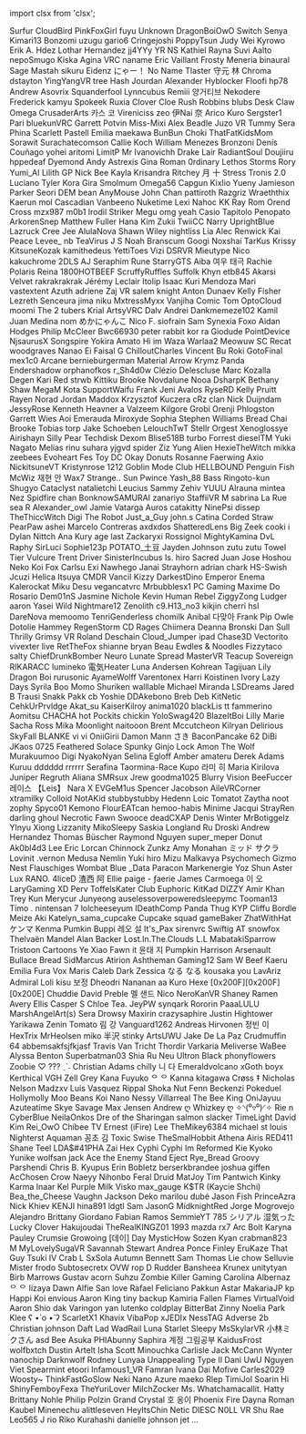 ﻿import clsx from 'clsx';


<!-- Reminder that not only HTML chars have to be escaped, MDX chars also need to be (such as a space followed by an underscore). -->
<Patronelt k="0" ias="1" sp="0" >Surfur</Patronelt> <Patronelt k="0" ias="1" sp="0" >CloudBird</Patronelt> <Patronelt k="0" ias="1" sp="0" >PinkFoxGirl</Patronelt> <Patronelt k="0" ias="1" sp="0" >fuyu</Patronelt> <Patronelt k="0" ias="1" sp="0" >Unknown</Patronelt> 
<Patronelt k="0" ias="1" sp="0" >DragonBoiOwO</Patronelt> <Patronelt k="0" ias="1" sp="0" >Switch</Patronelt> <Patronelt k="0" ias="1" sp="0" >Senya</Patronelt> <Patronelt k="0" ias="1" sp="0" >Kimari13</Patronelt> <Patronelt k="0" ias="1" sp="0" >Bonzomi</Patronelt> 
<Patronelt k="0" ias="1" sp="0" >uzugu</Patronelt> <Patronelt k="0" ias="0" sp="0" >gario6</Patronelt> <Patronelt k="0" ias="1" sp="0" >Cringejoshi</Patronelt> <Patronelt k="0" ias="1" sp="0" >PoppyTsun</Patronelt> <Patronelt k="0" ias="0" sp="0" >Judy Wei</Patronelt> 
<Patronelt k="0" ias="0" sp="0" >Kyrowo</Patronelt> <Patronelt k="0" ias="1" sp="0" >Erik A&#0046; Hdez</Patronelt> <Patronelt k="0" ias="1" sp="0" >Lothar Hernandez</Patronelt> <Patronelt k="0" ias="1" sp="0" >jj4YYy</Patronelt> <Patronelt k="0" ias="1" sp="0" >YR NS</Patronelt> 
<Patronelt k="0" ias="1" sp="0" >Kathiel Rayna</Patronelt> <Patronelt k="0" ias="1" sp="0" >Suvi Aalto</Patronelt> <Patronelt k="0" ias="1" sp="0" >nepoSmugo</Patronelt> <Patronelt k="0" ias="1" sp="0" >Kiska Agina</Patronelt> <Patronelt k="0" ias="1" sp="0" >VRC naname</Patronelt> 
<Patronelt k="0" ias="1" sp="0" >Eric Vaillant</Patronelt> <Patronelt k="0" ias="1" sp="0" >Frosty</Patronelt> <Patronelt k="0" ias="1" sp="0" >Meneria</Patronelt> <Patronelt k="0" ias="1" sp="0" >binaural</Patronelt> <Patronelt k="0" ias="1" sp="0" >Sage Mastah</Patronelt> 
<Patronelt k="0" ias="1" sp="0" >sikuru</Patronelt> <Patronelt k="0" ias="1" sp="0" >Eidenz</Patronelt> <Patronelt k="0" ias="1" sp="0" >にゃー！</Patronelt> <Patronelt k="0" ias="1" sp="0" >No Name</Patronelt> <Patronelt k="0" ias="1" sp="0" >Tlaster</Patronelt> 
<Patronelt k="0" ias="1" sp="0" >守元 林</Patronelt> <Patronelt k="0" ias="1" sp="0" >Chroma</Patronelt> <Patronelt k="0" ias="1" sp="0" >dstayton</Patronelt> <Patronelt k="0" ias="1" sp="0" >YingYangVR</Patronelt> <Patronelt k="0" ias="1" sp="0" >tree</Patronelt> 
<Patronelt k="0" ias="1" sp="0" >Hash Jourdan</Patronelt> <Patronelt k="0" ias="1" sp="0" >Alexander</Patronelt> <Patronelt k="0" ias="1" sp="0" >Hyblocker</Patronelt> <Patronelt k="0" ias="1" sp="0" >Floofi</Patronelt> <Patronelt k="0" ias="1" sp="0" >hp78</Patronelt> 
<Patronelt k="0" ias="0" sp="0" >Andrew</Patronelt> <Patronelt k="0" ias="1" sp="0" >Asovrix</Patronelt> <Patronelt k="0" ias="1" sp="0" >Squanderfool</Patronelt> <Patronelt k="0" ias="1" sp="0" >Lynncubus</Patronelt> <Patronelt k="0" ias="1" sp="0" >Remiii</Patronelt> 
<Patronelt k="0" ias="1" sp="0" >양거티브</Patronelt> <Patronelt k="0" ias="1" sp="0" >Nekodere</Patronelt> <Patronelt k="0" ias="1" sp="0" >Frederick</Patronelt> <Patronelt k="0" ias="1" sp="0" >kamyu</Patronelt> <Patronelt k="0" ias="1" sp="0" >Spokeek</Patronelt> 
<Patronelt k="0" ias="1" sp="0" >Ruxia</Patronelt> <Patronelt k="0" ias="1" sp="0" >Clover Cloe</Patronelt> <Patronelt k="0" ias="1" sp="0" >Rush Robbins</Patronelt> <Patronelt k="0" ias="1" sp="0" >blubs</Patronelt> <Patronelt k="0" ias="1" sp="0" >Desk Claw</Patronelt> 
<Patronelt k="0" ias="1" sp="0" >Omega</Patronelt> <Patronelt k="0" ias="1" sp="0" >CrusaderArts</Patronelt> <Patronelt k="0" ias="1" sp="0" >카스 코</Patronelt> <Patronelt k="0" ias="1" sp="0" >Vireniciss</Patronelt> <Patronelt k="0" ias="1" sp="0" >zeo</Patronelt> 
<Patronelt k="0" ias="1" sp="0" >伊Nai 奈</Patronelt> <Patronelt k="0" ias="0" sp="0" >Arico</Patronelt> <Patronelt k="0" ias="1" sp="0" >Kuro</Patronelt> <Patronelt k="0" ias="0" sp="0" >Sergster1</Patronelt> <Patronelt k="0" ias="1" sp="0" >Pari</Patronelt> 
<Patronelt k="0" ias="1" sp="0" >bluekunVRC</Patronelt> <Patronelt k="0" ias="1" sp="0" >Garrett Potvin</Patronelt> <Patronelt k="0" ias="1" sp="0" >Miss&#0045;Mixi</Patronelt> <Patronelt k="0" ias="1" sp="0" >Alex Beadle</Patronelt> <Patronelt k="0" ias="1" sp="0" >Juzo VR</Patronelt> 
<Patronelt k="0" ias="1" sp="0" >Tummy</Patronelt> <Patronelt k="0" ias="1" sp="0" >Sera Phina</Patronelt> <Patronelt k="0" ias="1" sp="0" >Scarlett</Patronelt> <Patronelt k="0" ias="1" sp="0" >Pastell Emilia</Patronelt> <Patronelt k="0" ias="1" sp="0" >maekawa</Patronelt> 
<Patronelt k="0" ias="1" sp="0" >BunBun</Patronelt> <Patronelt k="0" ias="1" sp="0" >Choki</Patronelt> <Patronelt k="0" ias="1" sp="0" >ThatFatKidsMom</Patronelt> <Patronelt k="0" ias="1" sp="0" >Sorawit Surachatecomson</Patronelt> <Patronelt k="0" ias="1" sp="0" >Callie Koch</Patronelt> 
<Patronelt k="0" ias="0" sp="0" >William Menezes Bronzoni</Patronelt> <Patronelt k="0" ias="1" sp="0" >Denís Couñago</Patronelt> <Patronelt k="0" ias="1" sp="0" >yohei aritomi</Patronelt> <Patronelt k="0" ias="1" sp="0" >LimitP</Patronelt> <Patronelt k="0" ias="1" sp="0" >Mr Ivanovichh</Patronelt> 
<Patronelt k="0" ias="1" sp="0" >Drake Lair</Patronelt> <Patronelt k="0" ias="1" sp="0" >RadiantSoul</Patronelt> <Patronelt k="0" ias="1" sp="0" >Doujiiru</Patronelt> <Patronelt k="0" ias="1" sp="0" >hppedeaf</Patronelt> <Patronelt k="0" ias="0" sp="0" >Dyemond</Patronelt> 
<Patronelt k="0" ias="1" sp="0" >Andy</Patronelt> <Patronelt k="0" ias="0" sp="0" >Astrexis</Patronelt> <Patronelt k="0" ias="1" sp="0" >Gina Roman</Patronelt> <Patronelt k="0" ias="1" sp="0" >0rdinary</Patronelt> <Patronelt k="0" ias="0" sp="0" >Lethos Storms</Patronelt> 
<Patronelt k="0" ias="1" sp="0" >Rory</Patronelt> <Patronelt k="0" ias="1" sp="0" >Yumi&#0095;AI</Patronelt> <Patronelt k="0" ias="0" sp="0" >Lilith GP</Patronelt> <Patronelt k="0" ias="1" sp="0" >Nick</Patronelt> <Patronelt k="0" ias="1" sp="0" >Bee</Patronelt> 
<Patronelt k="0" ias="1" sp="0" >Kayla</Patronelt> <Patronelt k="0" ias="1" sp="0" >Krisandra Ritchey</Patronelt> <Patronelt k="0" ias="0" sp="0" >月 十</Patronelt> <Patronelt k="0" ias="0" sp="0" >Stress</Patronelt> <Patronelt k="0" ias="0" sp="0" >Tronis 2&#0046;0</Patronelt> 
<Patronelt k="0" ias="1" sp="0" >Luciano Tyler</Patronelt> <Patronelt k="0" ias="1" sp="0" >Kora Gira</Patronelt> <Patronelt k="0" ias="1" sp="0" >Smolmum</Patronelt> <Patronelt k="0" ias="1" sp="0" >Omega56</Patronelt> <Patronelt k="0" ias="1" sp="0" >Capgun</Patronelt> 
<Patronelt k="0" ias="1" sp="0" >Kixlio Yueny</Patronelt> <Patronelt k="0" ias="1" sp="0" >Jamieson Parker</Patronelt> <Patronelt k="0" ias="0" sp="0" >Seori</Patronelt> <Patronelt k="0" ias="1" sp="0" >DEM bean</Patronelt> <Patronelt k="0" ias="1" sp="0" >AnyMouse</Patronelt> 
<Patronelt k="0" ias="1" sp="0" >John Chan</Patronelt> <Patronelt k="0" ias="1" sp="0" >pattiroth</Patronelt> <Patronelt k="0" ias="1" sp="0" >Razgriz</Patronelt> <Patronelt k="0" ias="1" sp="0" >Wraeththix</Patronelt> <Patronelt k="0" ias="1" sp="0" >Kaerun</Patronelt> 
<Patronelt k="0" ias="1" sp="0" >mol</Patronelt> <Patronelt k="0" ias="1" sp="0" >Cascadian</Patronelt> <Patronelt k="0" ias="1" sp="0" >Vanbeeno</Patronelt> <Patronelt k="0" ias="0" sp="0" >Nuketime</Patronelt> <Patronelt k="0" ias="0" sp="0" >Lexi</Patronelt> 
<Patronelt k="0" ias="1" sp="0" >Nahoc</Patronelt> <Patronelt k="0" ias="1" sp="0" >KK</Patronelt> <Patronelt k="0" ias="1" sp="0" >Ray Rom</Patronelt> <Patronelt k="0" ias="1" sp="0" >Orend Cross</Patronelt> <Patronelt k="0" ias="1" sp="0" >mzx987</Patronelt> 
<Patronelt k="0" ias="0" sp="0" >m0b1</Patronelt> <Patronelt k="0" ias="1" sp="0" >Irodil Striker</Patronelt> <Patronelt k="0" ias="1" sp="0" >Megu</Patronelt> <Patronelt k="0" ias="1" sp="0" >omg yeah</Patronelt> <Patronelt k="0" ias="1" sp="0" >Casio</Patronelt> 
<Patronelt k="0" ias="1" sp="0" >Tapitolo Penopato</Patronelt> <Patronelt k="0" ias="1" sp="0" >ArkorenSnep</Patronelt> <Patronelt k="0" ias="1" sp="0" >Matthew Fuller</Patronelt> <Patronelt k="0" ias="1" sp="0" >Hana Kim</Patronelt> <Patronelt k="0" ias="1" sp="0" >Zukii</Patronelt> 
<Patronelt k="0" ias="1" sp="0" >TwiiCC</Patronelt> <Patronelt k="0" ias="1" sp="0" >Narry</Patronelt> <Patronelt k="0" ias="0" sp="0" >UprightBlue</Patronelt> <Patronelt k="0" ias="1" sp="0" >Lazruck</Patronelt> <Patronelt k="0" ias="0" sp="0" >Cree Jee</Patronelt> 
<Patronelt k="0" ias="1" sp="0" >AlulaNova</Patronelt> <Patronelt k="0" ias="1" sp="0" >Shawn Wiley</Patronelt> <Patronelt k="0" ias="1" sp="0" >nightliss</Patronelt> <Patronelt k="0" ias="1" sp="0" >Lia</Patronelt> <Patronelt k="0" ias="1" sp="0" >Alec Renwick</Patronelt> 
<Patronelt k="0" ias="1" sp="0" >Kai Peace</Patronelt> <Patronelt k="0" ias="1" sp="0" >Levee&#0095;</Patronelt> <Patronelt k="0" ias="1" sp="0" >nb</Patronelt> <Patronelt k="0" ias="0" sp="0" >TeaVirus</Patronelt> <Patronelt k="0" ias="1" sp="0" >J S</Patronelt> 
<Patronelt k="0" ias="0" sp="0" >Noah Branscum</Patronelt> <Patronelt k="0" ias="1" sp="0" >Googi</Patronelt> <Patronelt k="0" ias="1" sp="0" >Noxshai</Patronelt> <Patronelt k="0" ias="1" sp="0" >TarKus</Patronelt> <Patronelt k="0" ias="1" sp="0" >Krissy</Patronelt> 
<Patronelt k="0" ias="1" sp="0" >KitsuneKozak</Patronelt> <Patronelt k="0" ias="1" sp="0" >kamithedeus</Patronelt> <Patronelt k="0" ias="1" sp="0" >YettiToes</Patronelt> <Patronelt k="0" ias="1" sp="0" >Vizi</Patronelt> <Patronelt k="0" ias="1" sp="0" >DSRVR</Patronelt> 
<Patronelt k="0" ias="0" sp="0" >Mieutype Nico</Patronelt> <Patronelt k="0" ias="1" sp="0" >kakuchrome</Patronelt> <Patronelt k="0" ias="1" sp="0" >2DLS</Patronelt> <Patronelt k="0" ias="1" sp="0" >AJ</Patronelt> <Patronelt k="0" ias="1" sp="0" >Seraphim Rune</Patronelt> 
<Patronelt k="0" ias="1" sp="0" >StarryGTS</Patronelt> <Patronelt k="0" ias="1" sp="0" >Aiba</Patronelt> <Patronelt k="0" ias="1" sp="0" >여우 태극</Patronelt> <Patronelt k="0" ias="1" sp="0" >Rachie</Patronelt> <Patronelt k="0" ias="1" sp="0" >Polaris</Patronelt> 
<Patronelt k="0" ias="0" sp="0" >Reina</Patronelt> <Patronelt k="0" ias="0" sp="0" >1800HOTBEEF</Patronelt> <Patronelt k="0" ias="1" sp="0" >ScruffyRuffles</Patronelt> <Patronelt k="0" ias="1" sp="0" >Suffolk</Patronelt> <Patronelt k="0" ias="1" sp="0" >Khyn</Patronelt> 
<Patronelt k="0" ias="1" sp="0" >etb845</Patronelt> <Patronelt k="0" ias="1" sp="0" >Akarsi</Patronelt> <Patronelt k="0" ias="0" sp="0" >Velvet</Patronelt> <Patronelt k="0" ias="1" sp="0" >rakrakrakrak</Patronelt> <Patronelt k="0" ias="1" sp="0" >Jérémy Leclair</Patronelt> 
<Patronelt k="0" ias="1" sp="0" >Itolip</Patronelt> <Patronelt k="0" ias="0" sp="0" >Isaac Kuri Mendoza</Patronelt> <Patronelt k="0" ias="1" sp="0" >Mari</Patronelt> <Patronelt k="0" ias="1" sp="0" >vastextent</Patronelt> <Patronelt k="0" ias="1" sp="0" >Azuth</Patronelt> 
<Patronelt k="0" ias="1" sp="0" >adriene</Patronelt> <Patronelt k="0" ias="1" sp="0" >Zaj VR</Patronelt> <Patronelt k="0" ias="1" sp="0" >salem knight</Patronelt> <Patronelt k="0" ias="1" sp="0" >Anton Dunaev</Patronelt> <Patronelt k="0" ias="1" sp="0" >Kelly Fisher</Patronelt> 
<Patronelt k="0" ias="0" sp="0" >Lezreth Senceura</Patronelt> <Patronelt k="0" ias="1" sp="0" >jima niku</Patronelt> <Patronelt k="0" ias="0" sp="0" >MxtressMyxx</Patronelt> <Patronelt k="0" ias="1" sp="0" >Vanjiha</Patronelt> <Patronelt k="0" ias="1" sp="0" >Comic Tom</Patronelt> 
<Patronelt k="0" ias="1" sp="0" >OptoCloud</Patronelt> <Patronelt k="0" ias="1" sp="0" >moomi</Patronelt> <Patronelt k="0" ias="1" sp="0" >The 2 tubers</Patronelt> <Patronelt k="0" ias="1" sp="0" >Krial</Patronelt> <Patronelt k="0" ias="1" sp="0" >ArtsyVRC</Patronelt> 
<Patronelt k="0" ias="0" sp="0" >Dalv Andrei</Patronelt> <Patronelt k="0" ias="1" sp="0" >Dankmemeze102 Kamil</Patronelt> <Patronelt k="0" ias="1" sp="0" >Juan Medina</Patronelt> <Patronelt k="0" ias="0" sp="0" >nom</Patronelt> <Patronelt k="0" ias="0" sp="0" >めかにゃんこ</Patronelt> 
<Patronelt k="0" ias="0" sp="0" >Nico F&#0046;</Patronelt> <Patronelt k="0" ias="0" sp="0" >siofrain</Patronelt> <Patronelt k="0" ias="1" sp="0" >Sam</Patronelt> <Patronelt k="0" ias="1" sp="0" >Synexia Foxo</Patronelt> <Patronelt k="0" ias="0" sp="0" >Aidan Hodges</Patronelt> 
<Patronelt k="0" ias="1" sp="0" >Philip McCleer</Patronelt> <Patronelt k="0" ias="1" sp="0" >Bwc66930</Patronelt> <Patronelt k="0" ias="1" sp="0" >peter rabbit</Patronelt> <Patronelt k="0" ias="1" sp="0" >kor ra</Patronelt> <Patronelt k="0" ias="0" sp="0" >Giodude</Patronelt> 
<Patronelt k="0" ias="1" sp="0" >PointDevice</Patronelt> <Patronelt k="0" ias="0" sp="0" >NjsaurusX</Patronelt> <Patronelt k="0" ias="1" sp="0" >Songspire</Patronelt> <Patronelt k="0" ias="0" sp="0" >Yokira Amato</Patronelt> <Patronelt k="0" ias="1" sp="0" >Hi im Waza</Patronelt> 
<Patronelt k="0" ias="1" sp="0" >Warlaa2</Patronelt> <Patronelt k="0" ias="1" sp="0" >Meowuw SC</Patronelt> <Patronelt k="0" ias="0" sp="0" >Recat</Patronelt> <Patronelt k="0" ias="0" sp="0" >woodgraves</Patronelt> <Patronelt k="0" ias="0" sp="0" >Nanao Ei</Patronelt> 
<Patronelt k="0" ias="1" sp="0" >Faisal G</Patronelt> <Patronelt k="0" ias="0" sp="0" >ChilloutCharles</Patronelt> <Patronelt k="0" ias="1" sp="0" >Vincent Bu</Patronelt> <Patronelt k="0" ias="1" sp="0" >Roki</Patronelt> <Patronelt k="0" ias="1" sp="0" >GotoFinal</Patronelt> 
<Patronelt k="0" ias="1" sp="0" >mex1c0</Patronelt> <Patronelt k="0" ias="0" sp="0" >Arcane</Patronelt> <Patronelt k="0" ias="1" sp="0" >bernieburgerman</Patronelt> <Patronelt k="0" ias="0" sp="0" >Material Arrow</Patronelt> <Patronelt k="0" ias="1" sp="0" >Krymz Panda</Patronelt> 
<Patronelt k="0" ias="1" sp="0" >Endershadow</Patronelt> <Patronelt k="0" ias="0" sp="0" >orphanofkos</Patronelt> <Patronelt k="0" ias="0" sp="0" >r&#0095;Sh4d0w</Patronelt> <Patronelt k="0" ias="0" sp="0" >Clézio Delescluse</Patronelt> <Patronelt k="0" ias="0" sp="0" >Marc Kozalla</Patronelt> 
<Patronelt k="0" ias="1" sp="0" >Degen</Patronelt> <Patronelt k="0" ias="1" sp="0" >Kari Red</Patronelt> <Patronelt k="0" ias="0" sp="0" >strwb</Patronelt> <Patronelt k="0" ias="1" sp="0" >Kittiku</Patronelt> <Patronelt k="0" ias="0" sp="0" >Brooke</Patronelt> 
<Patronelt k="0" ias="1" sp="0" >Novdalune</Patronelt> <Patronelt k="0" ias="1" sp="0" >Nooa</Patronelt> <Patronelt k="0" ias="1" sp="0" >DsharpK</Patronelt> <Patronelt k="0" ias="1" sp="0" >Bethany Shaw</Patronelt> <Patronelt k="0" ias="1" sp="0" >MegaM</Patronelt> 
<Patronelt k="0" ias="1" sp="0" >Kota</Patronelt> <Patronelt k="0" ias="1" sp="0" >SupportWaifu</Patronelt> <Patronelt k="0" ias="0" sp="0" >Frank</Patronelt> <Patronelt k="0" ias="0" sp="0" >Jeni Avalos</Patronelt> <Patronelt k="0" ias="0" sp="0" >RyseRD</Patronelt> 
<Patronelt k="0" ias="1" sp="0" >Kelly Pruitt</Patronelt> <Patronelt k="0" ias="0" sp="0" >Rayen</Patronelt> <Patronelt k="0" ias="0" sp="0" >Norad</Patronelt> <Patronelt k="0" ias="0" sp="0" >Jordan Maddox</Patronelt> <Patronelt k="0" ias="0" sp="0" >Krzysztof Kuczera</Patronelt> 
<Patronelt k="0" ias="0" sp="0" >cRz clan</Patronelt> <Patronelt k="0" ias="0" sp="0" >Nick Duijndam</Patronelt> <Patronelt k="0" ias="0" sp="0" >JessyRose</Patronelt> <Patronelt k="0" ias="1" sp="0" >Kenneth Heavner</Patronelt> <Patronelt k="0" ias="1" sp="0" >a</Patronelt> 
<Patronelt k="0" ias="0" sp="0" >Valzeem</Patronelt> <Patronelt k="0" ias="0" sp="0" >Kilgore</Patronelt> <Patronelt k="0" ias="0" sp="0" >Grobi</Patronelt> <Patronelt k="0" ias="1" sp="0" >Orenji</Patronelt> <Patronelt k="0" ias="0" sp="0" >Phlogston</Patronelt> 
<Patronelt k="0" ias="1" sp="0" >Garrett Wies</Patronelt> <Patronelt k="0" ias="1" sp="0" >Aoi Emerauda</Patronelt> <Patronelt k="0" ias="0" sp="0" >Miroxyde</Patronelt> <Patronelt k="0" ias="0" sp="0" >Sophia</Patronelt> <Patronelt k="0" ias="1" sp="0" >Stephen Williams</Patronelt> 
<Patronelt k="0" ias="1" sp="0" >Bread Chai</Patronelt> <Patronelt k="0" ias="1" sp="0" >Brooke</Patronelt> <Patronelt k="0" ias="1" sp="0" >Tobias torp</Patronelt> <Patronelt k="0" ias="0" sp="0" >Jake Schoeben</Patronelt> <Patronelt k="0" ias="1" sp="0" >LelouchTwT</Patronelt> 
<Patronelt k="0" ias="0" sp="0" >Stellr</Patronelt> <Patronelt k="0" ias="1" sp="0" >Orgest</Patronelt> <Patronelt k="0" ias="0" sp="0" >Xenoglossye</Patronelt> <Patronelt k="0" ias="1" sp="0" >Airishayn</Patronelt> <Patronelt k="0" ias="0" sp="0" >Silly Pear</Patronelt> 
<Patronelt k="0" ias="1" sp="0" >Techdisk</Patronelt> <Patronelt k="0" ias="0" sp="0" >Dexom</Patronelt> <Patronelt k="0" ias="1" sp="0" >Blise518B</Patronelt> <Patronelt k="0" ias="1" sp="0" >turbo</Patronelt> <Patronelt k="0" ias="1" sp="0" >Forrest</Patronelt> 
<Patronelt k="0" ias="1" sp="0" >dieselTM</Patronelt> <Patronelt k="0" ias="1" sp="0" >Yuki Nagato</Patronelt> <Patronelt k="0" ias="0" sp="0" >Melias</Patronelt> <Patronelt k="0" ias="1" sp="0" >rinu suhara</Patronelt> <Patronelt k="0" ias="1" sp="0" >yjgvd</Patronelt> 
<Patronelt k="0" ias="0" sp="0" >spider</Patronelt> <Patronelt k="0" ias="0" sp="0" >Ziz</Patronelt> <Patronelt k="0" ias="1" sp="0" >Yung Alien</Patronelt> <Patronelt k="0" ias="0" sp="0" >HexieTheWitch</Patronelt> <Patronelt k="0" ias="0" sp="0" >mikka</Patronelt> 
<Patronelt k="0" ias="1" sp="0" >zeebees</Patronelt> <Patronelt k="0" ias="1" sp="0" >Evoheart</Patronelt> <Patronelt k="0" ias="1" sp="0" >Fes Toy</Patronelt> <Patronelt k="0" ias="0" sp="0" >DC</Patronelt> <Patronelt k="0" ias="0" sp="0" >Okay Donuts</Patronelt> 
<Patronelt k="0" ias="0" sp="0" >Rosanne Faerwing</Patronelt> <Patronelt k="0" ias="0" sp="0" >Axio</Patronelt> <Patronelt k="0" ias="0" sp="0" >NickitsuneVT</Patronelt> <Patronelt k="0" ias="0" sp="0" >Kristynrose 1212</Patronelt> <Patronelt k="0" ias="0" sp="0" >Goblin Mode</Patronelt> 
<Patronelt k="0" ias="1" sp="0" >Club HELLBOUND</Patronelt> <Patronelt k="0" ias="1" sp="0" >Penguin Fish</Patronelt> <Patronelt k="0" ias="1" sp="0" >McWiz</Patronelt> <Patronelt k="0" ias="1" sp="0" >재현 안</Patronelt> <Patronelt k="0" ias="1" sp="0" >Wax7</Patronelt> 
<Patronelt k="0" ias="0" sp="0" >Strange&#0046;&#0046;</Patronelt> <Patronelt k="0" ias="1" sp="0" >Sun Pwince</Patronelt> <Patronelt k="0" ias="1" sp="0" >Yash&#0095;88</Patronelt> <Patronelt k="0" ias="1" sp="0" >Bass</Patronelt> <Patronelt k="0" ias="1" sp="0" >Ringoto&#0045;kun</Patronelt> 
<Patronelt k="0" ias="0" sp="0" >Shugyo</Patronelt> <Patronelt k="0" ias="1" sp="0" >Cataclyst</Patronelt> <Patronelt k="0" ias="1" sp="0" >natalietchi</Patronelt> <Patronelt k="0" ias="0" sp="0" >Leucius</Patronelt> <Patronelt k="0" ias="1" sp="0" >Sammy</Patronelt> 
<Patronelt k="0" ias="1" sp="0" >Zehiv</Patronelt> <Patronelt k="0" ias="0" sp="0" >YUUU</Patronelt> <Patronelt k="0" ias="1" sp="0" >Alrauna</Patronelt> <Patronelt k="0" ias="0" sp="0" >mintea</Patronelt> <Patronelt k="0" ias="1" sp="0" >Nez</Patronelt> 
<Patronelt k="0" ias="0" sp="0" >Spidfire chan</Patronelt> <Patronelt k="0" ias="1" sp="0" >BonknowSAMURAI</Patronelt> <Patronelt k="0" ias="1" sp="0" >zanariyo</Patronelt> <Patronelt k="0" ias="0" sp="0" >StaffiiVR</Patronelt> <Patronelt k="0" ias="1" sp="0" >M</Patronelt> 
<Patronelt k="0" ias="1" sp="0" >sabrina La Rue</Patronelt> <Patronelt k="0" ias="0" sp="0" >sea R</Patronelt> <Patronelt k="0" ias="1" sp="0" >Alexander&#0095;owl</Patronelt> <Patronelt k="0" ias="0" sp="0" >Jamie Vatarga</Patronelt> <Patronelt k="0" ias="0" sp="0" >Auros</Patronelt> 
<Patronelt k="0" ias="1" sp="0" >catakitty</Patronelt> <Patronelt k="0" ias="1" sp="0" >NinePsi</Patronelt> <Patronelt k="0" ias="1" sp="0" >dissep</Patronelt> <Patronelt k="0" ias="1" sp="0" >TheThiccWitch</Patronelt> <Patronelt k="0" ias="0" sp="0" >Digi The Robot</Patronelt> 
<Patronelt k="0" ias="1" sp="0" >Just&#0095;a&#0095;Guy</Patronelt> <Patronelt k="0" ias="1" sp="0" >john&#0046;s</Patronelt> <Patronelt k="0" ias="1" sp="0" >Catina</Patronelt> <Patronelt k="0" ias="1" sp="0" >Corded Straw</Patronelt> <Patronelt k="0" ias="1" sp="0" >PearPaw</Patronelt> 
<Patronelt k="0" ias="0" sp="0" >ashei</Patronelt> <Patronelt k="0" ias="1" sp="0" >Marcelo Contreras</Patronelt> <Patronelt k="0" ias="1" sp="0" >axdxdos</Patronelt> <Patronelt k="0" ias="0" sp="0" >ShatteredLens</Patronelt> <Patronelt k="0" ias="0" sp="0" >Big Zeek</Patronelt> 
<Patronelt k="0" ias="0" sp="0" >cooki i</Patronelt> <Patronelt k="0" ias="1" sp="0" >Dylan</Patronelt> <Patronelt k="0" ias="1" sp="0" >Nittch</Patronelt> <Patronelt k="0" ias="1" sp="0" >Ana Kury</Patronelt> <Patronelt k="0" ias="0" sp="0" >age last</Patronelt> 
<Patronelt k="0" ias="0" sp="0" >Zackaryxi Rossignol</Patronelt> <Patronelt k="0" ias="1" sp="0" >MightyKamina</Patronelt> <Patronelt k="0" ias="0" sp="0" >DvL Raphy</Patronelt> <Patronelt k="0" ias="0" sp="0" >SirLuci</Patronelt> <Patronelt k="0" ias="1" sp="0" >Sophie123p</Patronelt> 
<Patronelt k="0" ias="0" sp="0" >POTATO&#0095;土豆</Patronelt> <Patronelt k="0" ias="0" sp="0" >Jayden Johnson</Patronelt> <Patronelt k="0" ias="0" sp="0" >zutu zutu</Patronelt> <Patronelt k="0" ias="0" sp="0" >Towel Tier</Patronelt> <Patronelt k="0" ias="0" sp="0" >Vulcure</Patronelt> 
<Patronelt k="0" ias="1" sp="0" >Trent Driver</Patronelt> <Patronelt k="0" ias="1" sp="0" >SinisterIncubus</Patronelt> <Patronelt k="0" ias="0" sp="0" >Is&#0046;</Patronelt> <Patronelt k="0" ias="0" sp="0" >hiro</Patronelt> <Patronelt k="0" ias="0" sp="0" >Sacred</Patronelt> 
<Patronelt k="0" ias="0" sp="0" >Juan Jose</Patronelt> <Patronelt k="0" ias="1" sp="0" >Hoshou Neko</Patronelt> <Patronelt k="0" ias="0" sp="0" >Koi Fox</Patronelt> <Patronelt k="0" ias="0" sp="0" >Carlsu</Patronelt> <Patronelt k="0" ias="1" sp="0" >Exi Nawhego</Patronelt> 
<Patronelt k="0" ias="0" sp="0" >Janai Strayhorn</Patronelt> <Patronelt k="0" ias="1" sp="0" >adrian chark</Patronelt> <Patronelt k="0" ias="0" sp="0" >HS&#0045;Swish</Patronelt> <Patronelt k="0" ias="1" sp="0" >Jcuzi</Patronelt> <Patronelt k="0" ias="1" sp="0" >Helica Itsuya</Patronelt> 
<Patronelt k="0" ias="1" sp="0" >CMDR Vancil</Patronelt> <Patronelt k="0" ias="0" sp="0" >Kizzy</Patronelt> <Patronelt k="0" ias="1" sp="0" >DarkestDino</Patronelt> <Patronelt k="0" ias="0" sp="0" >Emperor Enema</Patronelt> <Patronelt k="0" ias="1" sp="0" >Kalerockat</Patronelt> 
<Patronelt k="0" ias="1" sp="0" >Miku Desu</Patronelt> <Patronelt k="0" ias="1" sp="0" >vegancatvrc</Patronelt> <Patronelt k="0" ias="1" sp="0" >Mrbubblesx1 PC Gaming</Patronelt> <Patronelt k="0" ias="0" sp="0" >Maxime Do Rosario</Patronelt> <Patronelt k="0" ias="0" sp="0" >Dem01nS</Patronelt> 
<Patronelt k="0" ias="1" sp="0" >Jasmine Nichole</Patronelt> <Patronelt k="0" ias="1" sp="0" >Kevin</Patronelt> <Patronelt k="0" ias="1" sp="0" >Human Rebel</Patronelt> <Patronelt k="0" ias="1" sp="0" >ZiggyZong</Patronelt> <Patronelt k="0" ias="1" sp="0" >Ludger</Patronelt> 
<Patronelt k="0" ias="1" sp="0" >aaron</Patronelt> <Patronelt k="0" ias="1" sp="0" >Yasei Wild</Patronelt> <Patronelt k="0" ias="1" sp="0" >Nightmare12</Patronelt> <Patronelt k="0" ias="0" sp="0" >Zenolith</Patronelt> <Patronelt k="0" ias="1" sp="0" >c9&#0046;H13&#0095;no3</Patronelt> 
<Patronelt k="0" ias="0" sp="0" >kikjin</Patronelt> <Patronelt k="0" ias="0" sp="0" >cherri</Patronelt> <Patronelt k="0" ias="0" sp="0" >hsl</Patronelt> <Patronelt k="0" ias="1" sp="0" >DareNova</Patronelt> <Patronelt k="0" ias="0" sp="0" >memoomo</Patronelt> 
<Patronelt k="0" ias="1" sp="0" >TenriGenderless</Patronelt> <Patronelt k="0" ias="1" sp="0" >chomilk</Patronelt> <Patronelt k="0" ias="0" sp="0" >Anibal</Patronelt> <Patronelt k="0" ias="1" sp="0" >다맞아</Patronelt> <Patronelt k="0" ias="1" sp="0" >Frank</Patronelt> 
<Patronelt k="0" ias="0" sp="0" >Pip Owle</Patronelt> <Patronelt k="0" ias="1" sp="0" >Dotolie</Patronelt> <Patronelt k="0" ias="0" sp="0" >Hammey</Patronelt> <Patronelt k="0" ias="1" sp="0" >RegenStorm</Patronelt> <Patronelt k="0" ias="1" sp="0" >CD Rages</Patronelt> 
<Patronelt k="0" ias="1" sp="0" >Chiimera</Patronelt> <Patronelt k="0" ias="0" sp="0" >Deanna Bronski</Patronelt> <Patronelt k="0" ias="1" sp="0" >Dan Sull</Patronelt> <Patronelt k="0" ias="0" sp="0" >Thrilly</Patronelt> <Patronelt k="0" ias="1" sp="0" >Grimsy VR</Patronelt> 
<Patronelt k="0" ias="1" sp="0" >Roland Deschain</Patronelt> <Patronelt k="0" ias="0" sp="0" >Cloud&#0095;Jumper</Patronelt> <Patronelt k="0" ias="1" sp="0" >ipad</Patronelt> <Patronelt k="0" ias="1" sp="0" >Chase3D</Patronelt> <Patronelt k="0" ias="1" sp="0" >Vectorito</Patronelt> 
<Patronelt k="0" ias="0" sp="0" >vivexter live</Patronelt> <Patronelt k="0" ias="1" sp="0" >RetTheFox</Patronelt> <Patronelt k="0" ias="0" sp="0" >shianne bryan</Patronelt> <Patronelt k="0" ias="0" sp="0" >Beau</Patronelt> <Patronelt k="0" ias="1" sp="0" >Ewdles &#0038; Noodles</Patronelt> 
<Patronelt k="0" ias="0" sp="0" >Fizzytaco</Patronelt> <Patronelt k="0" ias="0" sp="0" >salty</Patronelt> <Patronelt k="0" ias="1" sp="0" >ChiefDrunkBomber</Patronelt> <Patronelt k="0" ias="1" sp="0" >Neuro</Patronelt> <Patronelt k="0" ias="1" sp="0" >Lunate Spread</Patronelt> 
<Patronelt k="0" ias="0" sp="0" >MasterVR</Patronelt> <Patronelt k="0" ias="0" sp="0" >Teacup Sovereign</Patronelt> <Patronelt k="0" ias="0" sp="0" >RIKARACC</Patronelt> <Patronelt k="0" ias="1" sp="0" >lumineko</Patronelt> <Patronelt k="0" ias="0" sp="0" >電気Heater</Patronelt> 
<Patronelt k="0" ias="0" sp="0" >Luna Andersen</Patronelt> <Patronelt k="0" ias="0" sp="0" >Kohrean</Patronelt> <Patronelt k="0" ias="1" sp="0" >Tagijuan</Patronelt> <Patronelt k="0" ias="1" sp="0" >Lily</Patronelt> <Patronelt k="0" ias="0" sp="0" >Dragon Boi</Patronelt> 
<Patronelt k="0" ias="1" sp="0" >rurusonic</Patronelt> <Patronelt k="0" ias="1" sp="0" >AyameWolff</Patronelt> <Patronelt k="0" ias="0" sp="0" >Varentonex</Patronelt> <Patronelt k="0" ias="1" sp="0" >Harri Koistinen</Patronelt> <Patronelt k="0" ias="1" sp="0" >Ivory</Patronelt> 
<Patronelt k="0" ias="1" sp="0" >Lazy Days</Patronelt> <Patronelt k="0" ias="1" sp="0" >Syrila</Patronelt> <Patronelt k="0" ias="0" sp="0" >Boo</Patronelt> <Patronelt k="0" ias="1" sp="0" >Momo Shuriken</Patronelt> <Patronelt k="0" ias="0" sp="0" >walllable</Patronelt> 
<Patronelt k="0" ias="1" sp="0" >Michael Miranda</Patronelt> <Patronelt k="0" ias="1" sp="0" >LSDreams</Patronelt> <Patronelt k="0" ias="1" sp="0" >Jared B Trausi</Patronelt> <Patronelt k="0" ias="0" sp="0" >Snakk Pakk</Patronelt> <Patronelt k="0" ias="1" sp="0" >cb</Patronelt> 
<Patronelt k="0" ias="1" sp="0" >Yoshie</Patronelt> <Patronelt k="0" ias="1" sp="0" >DDAkebono</Patronelt> <Patronelt k="0" ias="0" sp="0" >Breb Deb</Patronelt> <Patronelt k="0" ias="1" sp="0" >KitNetic</Patronelt> <Patronelt k="0" ias="1" sp="0" >CehkUrPrvldge</Patronelt> 
<Patronelt k="0" ias="0" sp="0" >Akat&#0095;su</Patronelt> <Patronelt k="0" ias="1" sp="0" >KaiserKilroy</Patronelt> <Patronelt k="0" ias="0" sp="0" >anima1020</Patronelt> <Patronelt k="0" ias="1" sp="0" >blackLis tt</Patronelt> <Patronelt k="0" ias="1" sp="0" >fammerino</Patronelt> 
<Patronelt k="0" ias="1" sp="0" >Aomitsu</Patronelt> <Patronelt k="0" ias="0" sp="0" >CHACHA</Patronelt> <Patronelt k="0" ias="1" sp="0" >hot Pockits chickin</Patronelt> <Patronelt k="0" ias="1" sp="0" >YoloSwag420 BlazeItBoi</Patronelt> <Patronelt k="0" ias="1" sp="0" >Lilly Marie</Patronelt> 
<Patronelt k="0" ias="1" sp="0" >Sacha Ross</Patronelt> <Patronelt k="0" ias="1" sp="0" >Mika Moonlight</Patronelt> <Patronelt k="0" ias="1" sp="0" >naitooon</Patronelt> <Patronelt k="0" ias="0" sp="0" >Brent Mccutcheon</Patronelt> <Patronelt k="0" ias="1" sp="0" >Kilryan</Patronelt> 
<Patronelt k="0" ias="1" sp="0" >Delirious</Patronelt> <Patronelt k="0" ias="1" sp="0" >SkyFall</Patronelt> <Patronelt k="0" ias="0" sp="0" >BLANKE</Patronelt> <Patronelt k="0" ias="0" sp="0" >vi vi</Patronelt> <Patronelt k="0" ias="1" sp="0" >OniiGirii</Patronelt> 
<Patronelt k="0" ias="1" sp="0" >Damon Mann</Patronelt> <Patronelt k="0" ias="1" sp="0" >さき</Patronelt> <Patronelt k="0" ias="1" sp="0" >BaconPancake 62</Patronelt> <Patronelt k="0" ias="0" sp="0" >DiBi</Patronelt> <Patronelt k="0" ias="1" sp="0" >JKaos 0725</Patronelt> 
<Patronelt k="0" ias="0" sp="0" >Feathered Solace</Patronelt> <Patronelt k="0" ias="1" sp="0" >Spunky</Patronelt> <Patronelt k="0" ias="1" sp="0" >Ginjo</Patronelt> <Patronelt k="0" ias="1" sp="0" >Lock</Patronelt> <Patronelt k="0" ias="1" sp="0" >Amon The Wolf</Patronelt> 
<Patronelt k="0" ias="1" sp="0" >Murakuumoo</Patronelt> <Patronelt k="0" ias="1" sp="0" >Digi</Patronelt> <Patronelt k="0" ias="0" sp="0" >NyakoNyan</Patronelt> <Patronelt k="0" ias="1" sp="0" >Selina Egloff</Patronelt> <Patronelt k="0" ias="1" sp="0" >Amber</Patronelt> 
<Patronelt k="0" ias="0" sp="0" >amateru</Patronelt> <Patronelt k="0" ias="1" sp="0" >Derek Adams</Patronelt> <Patronelt k="0" ias="1" sp="0" >Kuruu</Patronelt> <Patronelt k="0" ias="1" sp="0" >dddddd rrrrrr</Patronelt> <Patronelt k="0" ias="1" sp="0" >Serafina Taormina&#0045;Race</Patronelt> 
<Patronelt k="0" ias="1" sp="0" >Kupo</Patronelt> <Patronelt k="0" ias="1" sp="0" >라미 히</Patronelt> <Patronelt k="0" ias="0" sp="0" >Maria Kirilova</Patronelt> <Patronelt k="0" ias="1" sp="0" >Juniper Regruth</Patronelt> <Patronelt k="0" ias="1" sp="0" >Aliana</Patronelt> 
<Patronelt k="0" ias="0" sp="0" >SMRsux Jrew</Patronelt> <Patronelt k="0" ias="0" sp="0" >goodma1025</Patronelt> <Patronelt k="0" ias="0" sp="0" >Blurry Vision</Patronelt> <Patronelt k="0" ias="1" sp="0" >BeeFuccer</Patronelt> <Patronelt k="0" ias="0" sp="0" >레이스 【Leis】</Patronelt> 
<Patronelt k="0" ias="1" sp="0" >Nara X</Patronelt> <Patronelt k="0" ias="0" sp="0" >EVGeM1us</Patronelt> <Patronelt k="0" ias="1" sp="0" >Spencer Jacobson</Patronelt> <Patronelt k="0" ias="1" sp="0" >AileVRCorner</Patronelt> <Patronelt k="0" ias="1" sp="0" >xtramilky</Patronelt> 
<Patronelt k="0" ias="0" sp="0" >Colloid</Patronelt> <Patronelt k="0" ias="0" sp="0" >NotAKid</Patronelt> <Patronelt k="0" ias="1" sp="0" >stubbystubby</Patronelt> <Patronelt k="0" ias="1" sp="0" >Hedenn</Patronelt> <Patronelt k="0" ias="0" sp="0" >Loic Tomatot</Patronelt> 
<Patronelt k="0" ias="0" sp="0" >Zaytha</Patronelt> <Patronelt k="0" ias="0" sp="0" >noot</Patronelt> <Patronelt k="0" ias="0" sp="0" >zophy</Patronelt> <Patronelt k="0" ias="0" sp="0" >Spyco01</Patronelt> <Patronelt k="0" ias="0" sp="0" >Kemono</Patronelt> 
<Patronelt k="0" ias="0" sp="0" >FlourEATcan</Patronelt> <Patronelt k="0" ias="0" sp="0" >hemoo&#0045;habis</Patronelt> <Patronelt k="0" ias="1" sp="0" >Minime</Patronelt> <Patronelt k="0" ias="0" sp="0" >Jacqui</Patronelt> <Patronelt k="0" ias="0" sp="0" >StrayRen</Patronelt> 
<Patronelt k="0" ias="1" sp="0" >darling ghoul</Patronelt> <Patronelt k="0" ias="1" sp="0" >Necrotic Fawn</Patronelt> <Patronelt k="0" ias="1" sp="0" >Swooce</Patronelt> <Patronelt k="0" ias="0" sp="0" >deadCXAP</Patronelt> <Patronelt k="0" ias="0" sp="0" >Denis Winter</Patronelt> 
<Patronelt k="0" ias="0" sp="0" >MrBotiggelz</Patronelt> <Patronelt k="0" ias="0" sp="0" >YInyu Xiong</Patronelt> <Patronelt k="0" ias="1" sp="0" >Lizzanity</Patronelt> <Patronelt k="0" ias="0" sp="0" >MikoSleepy</Patronelt> <Patronelt k="0" ias="0" sp="0" >Saskia Longland</Patronelt> 
<Patronelt k="0" ias="0" sp="0" >Ru</Patronelt> <Patronelt k="0" ias="0" sp="0" >Droski</Patronelt> <Patronelt k="0" ias="0" sp="0" >Andrew Hernandez</Patronelt> <Patronelt k="0" ias="1" sp="0" >Thomas Büscher</Patronelt> <Patronelt k="0" ias="0" sp="0" >Raymond Nguyen</Patronelt> 
<Patronelt k="0" ias="0" sp="0" >super&#0095;meper</Patronelt> <Patronelt k="0" ias="1" sp="0" >Donut</Patronelt> <Patronelt k="0" ias="1" sp="0" >Ak0bl4d3</Patronelt> <Patronelt k="0" ias="1" sp="0" >Lee Eric</Patronelt> <Patronelt k="0" ias="0" sp="0" >Lorcan Chinnock</Patronelt> 
<Patronelt k="0" ias="0" sp="0" >Zunkz</Patronelt> <Patronelt k="0" ias="0" sp="0" >Amy Monahan</Patronelt> <Patronelt k="0" ias="1" sp="0" >ミッド サクラ</Patronelt> <Patronelt k="0" ias="0" sp="0" >Lovinit &#0046;vernon</Patronelt> <Patronelt k="0" ias="0" sp="0" >Medusa</Patronelt> 
<Patronelt k="0" ias="1" sp="0" >Nemlin</Patronelt> <Patronelt k="0" ias="0" sp="0" >Yuki hiro</Patronelt> <Patronelt k="0" ias="0" sp="0" >Mizu Malkavya</Patronelt> <Patronelt k="0" ias="0" sp="0" >Psychomech</Patronelt> <Patronelt k="0" ias="0" sp="0" >Gizmo</Patronelt> 
<Patronelt k="0" ias="0" sp="0" >Nest</Patronelt> <Patronelt k="0" ias="0" sp="0" >Flauschiges Wombat</Patronelt> <Patronelt k="0" ias="0" sp="0" >Blue &#0095;Data</Patronelt> <Patronelt k="0" ias="1" sp="0" >Paracon</Patronelt> <Patronelt k="0" ias="0" sp="0" >Markenergie</Patronelt> 
<Patronelt k="0" ias="0" sp="0" >Yoz Shun</Patronelt> <Patronelt k="0" ias="1" sp="0" >Aster Lux</Patronelt> <Patronelt k="0" ias="0" sp="0" >RANO&#0046;</Patronelt> <Patronelt k="0" ias="0" sp="0" >4liceD</Patronelt> <Patronelt k="0" ias="1" sp="0" >渣西 阿</Patronelt> 
<Patronelt k="0" ias="0" sp="0" >Ellie</Patronelt> <Patronelt k="0" ias="1" sp="0" >paige &#0045; ƒaerie</Patronelt> <Patronelt k="0" ias="1" sp="0" >James Carmoega</Patronelt> <Patronelt k="0" ias="1" sp="0" >이 오</Patronelt> <Patronelt k="0" ias="0" sp="0" >LaryGaming XD</Patronelt> 
<Patronelt k="0" ias="0" sp="0" >Perv</Patronelt> <Patronelt k="0" ias="1" sp="0" >ToffelsKater</Patronelt> <Patronelt k="0" ias="0" sp="0" >Club Euphoric</Patronelt> <Patronelt k="0" ias="0" sp="0" >KitKad</Patronelt> <Patronelt k="0" ias="0" sp="0" >DIZZY</Patronelt> 
<Patronelt k="0" ias="0" sp="0" >Amir Khan</Patronelt> <Patronelt k="0" ias="0" sp="0" >Trey Kun</Patronelt> <Patronelt k="0" ias="0" sp="0" >Merycur</Patronelt> <Patronelt k="0" ias="0" sp="0" >Junyeong</Patronelt> <Patronelt k="0" ias="0" sp="0" >auselessoverpoweredsleepymc</Patronelt> 
<Patronelt k="0" ias="1" sp="0" >Tooman13</Patronelt> <Patronelt k="0" ias="0" sp="0" >Timo &#0046;</Patronelt> <Patronelt k="0" ias="1" sp="0" >nintensan 7</Patronelt> <Patronelt k="0" ias="1" sp="0" >lolcheeseyum</Patronelt> <Patronelt k="0" ias="0" sp="0" >IDeathComp</Patronelt> 
<Patronelt k="0" ias="1" sp="0" >Panda Thug</Patronelt> <Patronelt k="0" ias="0" sp="0" >KYP</Patronelt> <Patronelt k="0" ias="1" sp="0" >Cliffu Bordle</Patronelt> <Patronelt k="0" ias="0" sp="0" >Meize</Patronelt> <Patronelt k="0" ias="1" sp="0" >Aki</Patronelt> 
<Patronelt k="0" ias="1" sp="0" >Katelyn&#0095;sama&#0095;cupcake Cupcake squad</Patronelt> <Patronelt k="0" ias="0" sp="0" >gameBaker</Patronelt> <Patronelt k="0" ias="0" sp="0" >ZhatWithHat</Patronelt> <Patronelt k="0" ias="0" sp="0" >ケンマ Kenma</Patronelt> <Patronelt k="0" ias="1" sp="0" >Pumkin</Patronelt> 
<Patronelt k="0" ias="0" sp="0" >Buppi</Patronelt> <Patronelt k="0" ias="0" sp="0" >레오 설</Patronelt> <Patronelt k="0" ias="0" sp="0" >It&#0039;s&#0095;Pax</Patronelt> <Patronelt k="0" ias="0" sp="0" >sirenvrc</Patronelt> <Patronelt k="0" ias="0" sp="0" >Swiftig AT</Patronelt> 
<Patronelt k="0" ias="1" sp="0" >snowfox</Patronelt> <Patronelt k="0" ias="1" sp="0" >Thelvaën Mandel</Patronelt> <Patronelt k="0" ias="0" sp="0" >Alan Backer</Patronelt> <Patronelt k="0" ias="0" sp="0" >Lost&#0046;In&#0046;The&#0046;Clouds</Patronelt> <Patronelt k="0" ias="0" sp="0" >L&#0046;L</Patronelt> 
<Patronelt k="0" ias="1" sp="0" >MabatakiSparrow</Patronelt> <Patronelt k="0" ias="0" sp="0" >Tristoon Cartoons</Patronelt> <Patronelt k="0" ias="0" sp="0" >Ye Xiao</Patronelt> <Patronelt k="0" ias="0" sp="0" >Fawn it</Patronelt> <Patronelt k="0" ias="1" sp="0" >윤태 지</Patronelt> 
<Patronelt k="0" ias="0" sp="0" >Pumpkin</Patronelt> <Patronelt k="0" ias="0" sp="0" >Harrison Arsenault</Patronelt> <Patronelt k="0" ias="0" sp="0" >Bullace</Patronelt> <Patronelt k="0" ias="1" sp="0" >Bread</Patronelt> <Patronelt k="0" ias="0" sp="0" >SidMarcus</Patronelt> 
<Patronelt k="0" ias="0" sp="0" >Atirion</Patronelt> <Patronelt k="0" ias="0" sp="0" >Ashtheman Gaming12</Patronelt> <Patronelt k="0" ias="0" sp="0" >Sam W</Patronelt> <Patronelt k="0" ias="1" sp="0" >Beef Kaeru</Patronelt> <Patronelt k="0" ias="1" sp="0" >Emilia</Patronelt> 
<Patronelt k="0" ias="0" sp="0" >Fura</Patronelt> <Patronelt k="0" ias="0" sp="0" >Vox Maris</Patronelt> <Patronelt k="0" ias="0" sp="0" >Caleb</Patronelt> <Patronelt k="0" ias="1" sp="0" >Dark Zessica</Patronelt> <Patronelt k="0" ias="0" sp="0" >なる なる</Patronelt> 
<Patronelt k="0" ias="0" sp="0" >kousaka you</Patronelt> <Patronelt k="0" ias="0" sp="0" >LavAriz</Patronelt> <Patronelt k="0" ias="0" sp="0" >Admiral Loli</Patronelt> <Patronelt k="0" ias="0" sp="0" >kisu</Patronelt> <Patronelt k="0" ias="0" sp="0" >보정</Patronelt> 
<Patronelt k="0" ias="0" sp="0" >Dheodri</Patronelt> <Patronelt k="0" ias="0" sp="0" >Nananan aa</Patronelt> <Patronelt k="0" ias="0" sp="0" >Kuro Hexe</Patronelt> <Patronelt k="0" ias="0" sp="0" >&#0091;0x200F&#0093;&#0091;0x200F&#0093;&#0091;0x200E&#0093;</Patronelt> <Patronelt k="0" ias="1" sp="0" >Chuddie</Patronelt> 
<Patronelt k="0" ias="1" sp="0" >David Preble</Patronelt> <Patronelt k="0" ias="0" sp="0" >멜 샌드</Patronelt> <Patronelt k="0" ias="0" sp="0" >Nico</Patronelt> <Patronelt k="0" ias="0" sp="0" >NeroKanVR</Patronelt> <Patronelt k="0" ias="0" sp="0" >Shaney</Patronelt> 
<Patronelt k="0" ias="0" sp="0" >Ramen</Patronelt> <Patronelt k="0" ias="1" sp="0" >Avery Ellis</Patronelt> <Patronelt k="0" ias="1" sp="0" >Casper S</Patronelt> <Patronelt k="0" ias="0" sp="0" >Chloe</Patronelt> <Patronelt k="0" ias="0" sp="0" >Tea&#0046;</Patronelt> 
<Patronelt k="0" ias="1" sp="0" >JeyPW</Patronelt> <Patronelt k="0" ias="0" sp="0" >synqark</Patronelt> <Patronelt k="0" ias="0" sp="0" >Rororin</Patronelt> <Patronelt k="0" ias="1" sp="0" >PaaaLULU</Patronelt> <Patronelt k="0" ias="1" sp="0" >MarshAngelArt&#0040;s&#0041;</Patronelt> 
<Patronelt k="0" ias="0" sp="0" >Sera</Patronelt> <Patronelt k="0" ias="1" sp="0" >Drowsy</Patronelt> <Patronelt k="0" ias="1" sp="0" >Maxirin</Patronelt> <Patronelt k="0" ias="1" sp="0" >crazysaphire</Patronelt> <Patronelt k="0" ias="1" sp="0" >Justin Hightower</Patronelt> 
<Patronelt k="0" ias="0" sp="0" >Yarikawa Zenin</Patronelt> <Patronelt k="0" ias="1" sp="0" >Tomato</Patronelt> <Patronelt k="0" ias="0" sp="0" >림 강</Patronelt> <Patronelt k="0" ias="1" sp="0" >Vanguard1262</Patronelt> <Patronelt k="0" ias="1" sp="0" >Andreas Hirvonen</Patronelt> 
<Patronelt k="0" ias="0" sp="0" >정빈 이</Patronelt> <Patronelt k="0" ias="0" sp="0" >HexTrix</Patronelt> <Patronelt k="0" ias="1" sp="0" >MrHeolsen</Patronelt> <Patronelt k="0" ias="0" sp="0" >miko 半沢</Patronelt> <Patronelt k="0" ias="0" sp="0" >stinky</Patronelt> 
<Patronelt k="0" ias="0" sp="0" >ArtsUWU</Patronelt> <Patronelt k="0" ias="1" sp="0" >Jake De La Paz</Patronelt> <Patronelt k="0" ias="0" sp="0" >Crudmuffin 64</Patronelt> <Patronelt k="0" ias="0" sp="0" >abbemsakfsjfkjasf</Patronelt> <Patronelt k="0" ias="1" sp="0" >Travis Van Tricht</Patronelt> 
<Patronelt k="0" ias="0" sp="0" >Thordir</Patronelt> <Patronelt k="0" ias="0" sp="0" >Varkaria</Patronelt> <Patronelt k="0" ias="0" sp="0" >Meliverse</Patronelt> <Patronelt k="0" ias="0" sp="0" >WaBee</Patronelt> <Patronelt k="0" ias="1" sp="0" >Alyssa Benton</Patronelt> 
<Patronelt k="0" ias="0" sp="0" >Superbatman03</Patronelt> <Patronelt k="0" ias="0" sp="0" >Shia</Patronelt> <Patronelt k="0" ias="0" sp="0" >Ru Neu</Patronelt> <Patronelt k="0" ias="0" sp="0" >Ultron Black</Patronelt> <Patronelt k="0" ias="1" sp="0" >phonyflowers</Patronelt> 
<Patronelt k="0" ias="0" sp="0" >Zoobie</Patronelt> <Patronelt k="0" ias="1" sp="0" >♡ &#0063;&#0063;&#0063; ˎˊ˗</Patronelt> <Patronelt k="0" ias="1" sp="0" >Christian Adams</Patronelt> <Patronelt k="0" ias="0" sp="0" >chilly</Patronelt> <Patronelt k="0" ias="1" sp="0" >니 다</Patronelt> 
<Patronelt k="0" ias="0" sp="0" >Emeraldvolcano</Patronelt> <Patronelt k="0" ias="1" sp="0" >xGoth boyx</Patronelt> <Patronelt k="0" ias="1" sp="0" >Kerthical</Patronelt> <Patronelt k="0" ias="1" sp="0" >VGH Zell</Patronelt> <Patronelt k="0" ias="1" sp="0" >Grey</Patronelt> 
<Patronelt k="0" ias="1" sp="0" >Kana Fuyuko</Patronelt> <Patronelt k="0" ias="1" sp="0" >ᄋ ᄋ</Patronelt> <Patronelt k="0" ias="1" sp="0" >Kanna kitagawa</Patronelt> <Patronelt k="0" ias="1" sp="0" >Crøss ‡</Patronelt> <Patronelt k="0" ias="1" sp="0" >Nicholas Nelson</Patronelt> 
<Patronelt k="0" ias="1" sp="0" >Madzxv</Patronelt> <Patronelt k="0" ias="1" sp="0" >Luis Vasquez</Patronelt> <Patronelt k="0" ias="1" sp="0" >Rippal</Patronelt> <Patronelt k="0" ias="1" sp="0" >Shoka Nut</Patronelt> <Patronelt k="0" ias="1" sp="0" >Fenn</Patronelt> 
<Patronelt k="0" ias="1" sp="0" >Beckenzi</Patronelt> <Patronelt k="0" ias="1" sp="0" >Pokeduel</Patronelt> <Patronelt k="0" ias="1" sp="0" >Hollymolly</Patronelt> <Patronelt k="0" ias="1" sp="0" >Moo Beans</Patronelt> <Patronelt k="0" ias="1" sp="0" >Koi Nano</Patronelt> 
<Patronelt k="0" ias="1" sp="0" >Nessy Villarreal</Patronelt> <Patronelt k="0" ias="1" sp="0" >The Bee King</Patronelt> <Patronelt k="0" ias="1" sp="0" >OniJayuu</Patronelt> <Patronelt k="0" ias="1" sp="0" >Azuteatime</Patronelt> <Patronelt k="0" ias="1" sp="0" >Skye Savage</Patronelt> 
<Patronelt k="0" ias="1" sp="0" >Max Jensen</Patronelt> <Patronelt k="0" ias="1" sp="0" >Andrew</Patronelt> <Patronelt k="0" ias="1" sp="0" >ღ Whizkey ღ</Patronelt> <Patronelt k="0" ias="1" sp="0" >✧◝&#0040;⁰▿⁰&#0041;◜✧</Patronelt> <Patronelt k="0" ias="1" sp="0" >Rie</Patronelt> 
<Patronelt k="0" ias="1" sp="0" >n</Patronelt> <Patronelt k="0" ias="1" sp="0" >CyberBlue</Patronelt> <Patronelt k="0" ias="1" sp="0" >NeilaOnkos</Patronelt> <Patronelt k="0" ias="1" sp="0" >Dre of the Sharingan</Patronelt> <Patronelt k="0" ias="1" sp="0" >salmon slacker</Patronelt> 
<Patronelt k="0" ias="1" sp="0" >TimeLight</Patronelt> <Patronelt k="0" ias="1" sp="0" >David Kim</Patronelt> <Patronelt k="0" ias="1" sp="0" >Rei&#0095;OwO</Patronelt> <Patronelt k="0" ias="1" sp="0" >Chibee TV</Patronelt> <Patronelt k="0" ias="1" sp="0" >Ernest &#0040;iFire&#0041; Lee</Patronelt> 
<Patronelt k="0" ias="1" sp="0" >TheMikey6384</Patronelt> <Patronelt k="0" ias="1" sp="0" >michael st louis</Patronelt> <Patronelt k="0" ias="1" sp="0" >Nighterst</Patronelt> <Patronelt k="0" ias="1" sp="0" >Aquaman</Patronelt> <Patronelt k="0" ias="1" sp="0" >꽁초 김</Patronelt> 
<Patronelt k="0" ias="1" sp="0" >Toxic Swise</Patronelt> <Patronelt k="0" ias="1" sp="0" >TheSmalHobbit</Patronelt> <Patronelt k="0" ias="1" sp="0" >Athena Airis</Patronelt> <Patronelt k="0" ias="1" sp="0" >RED411</Patronelt> <Patronelt k="0" ias="1" sp="0" >Shane Teel</Patronelt> 
<Patronelt k="0" ias="1" sp="0" >LDA&#0036;&#0035;41PHA</Patronelt> <Patronelt k="0" ias="1" sp="0" >Zai Hex</Patronelt> <Patronelt k="0" ias="1" sp="0" >Cyphi Cyphi</Patronelt> <Patronelt k="0" ias="1" sp="0" >Im Reformed</Patronelt> <Patronelt k="0" ias="1" sp="0" >Kie Kyoko</Patronelt> 
<Patronelt k="0" ias="1" sp="0" >Yunike</Patronelt> <Patronelt k="0" ias="1" sp="0" >wolfsan</Patronelt> <Patronelt k="0" ias="1" sp="0" >jack</Patronelt> <Patronelt k="0" ias="1" sp="0" >Ace the Enemy Stand</Patronelt> <Patronelt k="0" ias="1" sp="0" >Eject</Patronelt> 
<Patronelt k="0" ias="1" sp="0" >Rye&#0095;Bread</Patronelt> <Patronelt k="0" ias="1" sp="0" >Groovy Parshendi</Patronelt> <Patronelt k="0" ias="1" sp="0" >Chris B&#0046;</Patronelt> <Patronelt k="0" ias="1" sp="0" >Kyupus</Patronelt> <Patronelt k="0" ias="1" sp="0" >Erin Bobletz</Patronelt> 
<Patronelt k="0" ias="1" sp="0" >berserkbrandee</Patronelt> <Patronelt k="0" ias="1" sp="0" >joshua giffen</Patronelt> <Patronelt k="0" ias="1" sp="0" >AcChosen</Patronelt> <Patronelt k="0" ias="1" sp="0" >Crow</Patronelt> <Patronelt k="0" ias="1" sp="0" >Naeyy</Patronelt> 
<Patronelt k="0" ias="1" sp="0" >Nihonbo</Patronelt> <Patronelt k="0" ias="1" sp="0" >Feral Druid</Patronelt> <Patronelt k="0" ias="1" sp="0" >MatJoy</Patronelt> <Patronelt k="0" ias="1" sp="0" >Tim Pantwich</Patronelt> <Patronelt k="0" ias="1" sp="0" >Kinky Karma</Patronelt> 
<Patronelt k="0" ias="1" sp="0" >Inaar</Patronelt> <Patronelt k="0" ias="1" sp="0" >Kel</Patronelt> <Patronelt k="0" ias="1" sp="0" >Purple Milk</Patronelt> <Patronelt k="0" ias="1" sp="0" >Visko</Patronelt> <Patronelt k="0" ias="1" sp="0" >max&#0095;gauge</Patronelt> 
<Patronelt k="0" ias="1" sp="0" >K&#0036;TR &#0040;Kaycie Shchi&#0041;</Patronelt> <Patronelt k="0" ias="1" sp="0" >Bea&#0095;the&#0095;Cheese</Patronelt> <Patronelt k="0" ias="1" sp="0" >Vaughn Jackson</Patronelt> <Patronelt k="0" ias="1" sp="0" >Deko</Patronelt> <Patronelt k="0" ias="1" sp="0" >marilou dubé</Patronelt> 
<Patronelt k="0" ias="1" sp="0" >Jason Fish</Patronelt> <Patronelt k="0" ias="1" sp="0" >PrinceAzra</Patronelt> <Patronelt k="0" ias="1" sp="0" >Nick Khiev</Patronelt> <Patronelt k="0" ias="0" sp="0" >KENJI</Patronelt> <Patronelt k="0" ias="0" sp="0" >hina891</Patronelt> 
<Patronelt k="0" ias="0" sp="0" >ldgtl</Patronelt> <Patronelt k="0" ias="0" sp="0" >Sam</Patronelt> <Patronelt k="0" ias="0" sp="0" >JasonG</Patronelt> <Patronelt k="0" ias="0" sp="0" >MidknightRed</Patronelt> <Patronelt k="0" ias="0" sp="0" >Jorge Mogrovejo</Patronelt> 
<Patronelt k="0" ias="0" sp="0" >Alejandro</Patronelt> <Patronelt k="0" ias="0" sp="0" >Brittany Giordano</Patronelt> <Patronelt k="0" ias="0" sp="0" >Fabian Ramos</Patronelt> <Patronelt k="0" ias="0" sp="0" >SemmieYT 785</Patronelt> <Patronelt k="0" ias="0" sp="0" >シリアル 湿気った</Patronelt> 
<Patronelt k="0" ias="0" sp="0" >Lucky Clover</Patronelt> <Patronelt k="0" ias="0" sp="0" >Hakujoudai</Patronelt> <Patronelt k="0" ias="0" sp="0" >TheRealKINGZ01</Patronelt> <Patronelt k="0" ias="0" sp="0" >1993 mazda rx7</Patronelt> <Patronelt k="0" ias="0" sp="0" >Arc Bolt</Patronelt> 
<Patronelt k="0" ias="0" sp="0" >Karyna Pauley</Patronelt> <Patronelt k="0" ias="0" sp="0" >Crumsie</Patronelt> <Patronelt k="0" ias="0" sp="0" >Growoing</Patronelt> <Patronelt k="0" ias="0" sp="0" >&#0091;데이&#0093; Day</Patronelt> <Patronelt k="0" ias="0" sp="0" >MysticHow</Patronelt> 
<Patronelt k="0" ias="0" sp="0" >Sozen</Patronelt> <Patronelt k="0" ias="0" sp="0" >Kyan</Patronelt> <Patronelt k="0" ias="0" sp="0" >crabman823</Patronelt> <Patronelt k="0" ias="0" sp="0" >M</Patronelt> <Patronelt k="0" ias="0" sp="0" >MyLovelySugaVR</Patronelt> 
<Patronelt k="0" ias="0" sp="0" >Savannah Stewart</Patronelt> <Patronelt k="0" ias="0" sp="0" >Andrea Ponce</Patronelt> <Patronelt k="0" ias="0" sp="0" >Finley</Patronelt> <Patronelt k="0" ias="0" sp="0" >EruKaze</Patronelt> <Patronelt k="0" ias="0" sp="0" >That Guy</Patronelt> 
<Patronelt k="0" ias="0" sp="0" >Tsuki IV</Patronelt> <Patronelt k="0" ias="0" sp="0" >Crab L</Patronelt> <Patronelt k="0" ias="0" sp="0" >SxSola</Patronelt> <Patronelt k="0" ias="0" sp="0" >Autumn Bennett</Patronelt> <Patronelt k="0" ias="0" sp="0" >Sam Thomas</Patronelt> 
<Patronelt k="0" ias="0" sp="0" >Lie chow</Patronelt> <Patronelt k="0" ias="0" sp="0" >Selluvie</Patronelt> <Patronelt k="0" ias="0" sp="0" >Mister frodo</Patronelt> <Patronelt k="0" ias="0" sp="0" >Subtosecretx</Patronelt> <Patronelt k="0" ias="0" sp="0" >OVW</Patronelt> 
<Patronelt k="0" ias="0" sp="0" >rop D</Patronelt> <Patronelt k="0" ias="0" sp="0" >Rudder</Patronelt> <Patronelt k="0" ias="0" sp="0" >Bansheea Krunex</Patronelt> <Patronelt k="0" ias="0" sp="0" >unitytyan</Patronelt> <Patronelt k="0" ias="0" sp="0" >Birb Marrows</Patronelt> 
<Patronelt k="0" ias="0" sp="0" >Gustav</Patronelt> <Patronelt k="0" ias="0" sp="0" >acorn</Patronelt> <Patronelt k="0" ias="0" sp="0" >Suhzu</Patronelt> <Patronelt k="0" ias="0" sp="0" >Zombie Killer Gaming</Patronelt> <Patronelt k="0" ias="0" sp="0" >Carolina Albernaz</Patronelt> 
<Patronelt k="0" ias="0" sp="0" >ᄋ ᄋ</Patronelt> <Patronelt k="0" ias="0" sp="0" >Iizaya Dawn</Patronelt> <Patronelt k="0" ias="0" sp="0" >Alfie San</Patronelt> <Patronelt k="0" ias="0" sp="0" >love</Patronelt> <Patronelt k="0" ias="0" sp="0" >Rafael Feliciano</Patronelt> 
<Patronelt k="0" ias="0" sp="0" >Pakkun</Patronelt> <Patronelt k="0" ias="0" sp="0" >Astar</Patronelt> <Patronelt k="0" ias="0" sp="0" >MakariaJP</Patronelt> <Patronelt k="0" ias="0" sp="0" >kp</Patronelt> <Patronelt k="0" ias="0" sp="0" >Happi Koi</Patronelt> 
<Patronelt k="0" ias="0" sp="0" >envious</Patronelt> <Patronelt k="0" ias="0" sp="0" >Aaron King</Patronelt> <Patronelt k="0" ias="0" sp="0" >tiny backup</Patronelt> <Patronelt k="0" ias="0" sp="0" >Kamiria</Patronelt> <Patronelt k="0" ias="0" sp="0" >Fallen Flames</Patronelt> 
<Patronelt k="0" ias="0" sp="0" >VirtualVoid</Patronelt> <Patronelt k="0" ias="0" sp="0" >Aaron</Patronelt> <Patronelt k="0" ias="0" sp="0" >Shio</Patronelt> <Patronelt k="0" ias="0" sp="0" >dak</Patronelt> <Patronelt k="0" ias="0" sp="0" >Varingon</Patronelt> 
<Patronelt k="0" ias="0" sp="0" >yan lutenko</Patronelt> <Patronelt k="0" ias="0" sp="0" >coldplay</Patronelt> <Patronelt k="0" ias="0" sp="0" >BitterBat</Patronelt> <Patronelt k="0" ias="0" sp="0" >Zinny</Patronelt> <Patronelt k="0" ias="0" sp="0" >Noelia Park</Patronelt> 
<Patronelt k="0" ias="0" sp="0" >Klee ʕ •̀ o •́ ʔ</Patronelt> <Patronelt k="0" ias="0" sp="0" >ScarletX1</Patronelt> <Patronelt k="0" ias="0" sp="0" >Khavix</Patronelt> <Patronelt k="0" ias="0" sp="0" >VibaPop</Patronelt> <Patronelt k="0" ias="0" sp="0" >xJEDIx</Patronelt> 
<Patronelt k="0" ias="0" sp="0" >NessTAG</Patronelt> <Patronelt k="0" ias="0" sp="0" >Adverse 2b</Patronelt> <Patronelt k="0" ias="0" sp="0" >Christian johnson</Patronelt> <Patronelt k="0" ias="0" sp="0" >Daft Lad</Patronelt> <Patronelt k="0" ias="0" sp="0" >WadRail</Patronelt> 
<Patronelt k="0" ias="0" sp="0" >Luna Starlet</Patronelt> <Patronelt k="0" ias="0" sp="0" >Sleepy</Patronelt> <Patronelt k="0" ias="0" sp="0" >MsSkylarVR</Patronelt> <Patronelt k="0" ias="0" sp="0" >小林ミクさん</Patronelt> <Patronelt k="0" ias="0" sp="0" >asd</Patronelt> 
<Patronelt k="0" ias="0" sp="0" >Bee</Patronelt> <Patronelt k="0" ias="0" sp="0" >Asuka</Patronelt> <Patronelt k="0" ias="0" sp="0" >PHIAbunny</Patronelt> <Patronelt k="0" ias="0" sp="0" >Saphira</Patronelt> <Patronelt k="0" ias="0" sp="0" >계정 그림공부</Patronelt> 
<Patronelt k="0" ias="0" sp="0" >KaidusFrost</Patronelt> <Patronelt k="0" ias="0" sp="0" >wolfbxtch</Patronelt> <Patronelt k="0" ias="0" sp="0" >Dustin Artelt</Patronelt> <Patronelt k="0" ias="0" sp="0" >Isha Scott</Patronelt> <Patronelt k="0" ias="0" sp="0" >Minouchka</Patronelt> 
<Patronelt k="0" ias="0" sp="0" >Carlisle</Patronelt> <Patronelt k="0" ias="0" sp="0" >Jack McCann</Patronelt> <Patronelt k="0" ias="0" sp="0" >Wynter</Patronelt> <Patronelt k="0" ias="0" sp="0" >nanochip</Patronelt> <Patronelt k="0" ias="0" sp="0" >Darknwolf</Patronelt> 
<Patronelt k="0" ias="0" sp="0" >Rodney</Patronelt> <Patronelt k="0" ias="0" sp="0" >Lunyaa</Patronelt> <Patronelt k="0" ias="0" sp="0" >Unappealing</Patronelt> <Patronelt k="0" ias="0" sp="0" >Type II</Patronelt> <Patronelt k="0" ias="0" sp="0" >Dani UwU</Patronelt> 
<Patronelt k="0" ias="0" sp="0" >Nguyen Viet</Patronelt> <Patronelt k="0" ias="0" sp="0" >Spearmint</Patronelt> <Patronelt k="0" ias="0" sp="0" >etoori</Patronelt> <Patronelt k="0" ias="0" sp="0" >Infamous1&#0095;VR</Patronelt> <Patronelt k="0" ias="0" sp="0" >Famran</Patronelt> 
<Patronelt k="0" ias="0" sp="0" >Ivana Dai</Patronelt> <Patronelt k="0" ias="0" sp="0" >Mofive</Patronelt> <Patronelt k="0" ias="0" sp="0" >Carles2029</Patronelt> <Patronelt k="0" ias="0" sp="0" >Woosty&#0126;</Patronelt> <Patronelt k="0" ias="0" sp="0" >ThinkFastGoSlow</Patronelt> 
<Patronelt k="0" ias="0" sp="0" >Neki Nano</Patronelt> <Patronelt k="0" ias="0" sp="0" >Azure</Patronelt> <Patronelt k="0" ias="0" sp="0" >maeko</Patronelt> <Patronelt k="0" ias="0" sp="0" >Rlep</Patronelt> <Patronelt k="0" ias="0" sp="0" >TimiJol</Patronelt> 
<Patronelt k="0" ias="0" sp="0" >Soarin Hi</Patronelt> <Patronelt k="0" ias="0" sp="0" >ShinyFemboyFexa</Patronelt> <Patronelt k="0" ias="0" sp="0" >TheYuriLover</Patronelt> <Patronelt k="0" ias="0" sp="0" >MilchZocker</Patronelt> <Patronelt k="0" ias="0" sp="0" >Ms&#0046; Whatchamacallit&#0046;</Patronelt> 
<Patronelt k="0" ias="0" sp="0" >Hatty</Patronelt> <Patronelt k="0" ias="0" sp="0" >Brittany Nohle</Patronelt> <Patronelt k="0" ias="0" sp="0" >Philip Polzin</Patronelt> <Patronelt k="0" ias="0" sp="0" >Grand Crystal</Patronelt> <Patronelt k="0" ias="0" sp="0" >호 옹이</Patronelt> 
<Patronelt k="0" ias="0" sp="0" >Phoenix Fire</Patronelt> <Patronelt k="0" ias="0" sp="0" >Dayna Roman</Patronelt> <Patronelt k="0" ias="0" sp="0" >Kaubel</Patronelt> <Patronelt k="0" ias="0" sp="0" >Minenechu</Patronelt> <Patronelt k="0" ias="0" sp="0" >alittleseven</Patronelt> 
<Patronelt k="0" ias="0" sp="0" >HeyItsChin</Patronelt> <Patronelt k="0" ias="0" sp="0" >Netic</Patronelt> <Patronelt k="0" ias="0" sp="0" >DIESC</Patronelt> <Patronelt k="0" ias="0" sp="0" >N0LL VR</Patronelt> <Patronelt k="0" ias="0" sp="0" >Shu Rae</Patronelt> 
<Patronelt k="0" ias="0" sp="0" >Leo565 J</Patronelt> <Patronelt k="0" ias="0" sp="0" >rio</Patronelt> <Patronelt k="0" ias="0" sp="0" >Riko Kurahashi</Patronelt> <Patronelt k="0" ias="0" sp="0" >danielle johnson</Patronelt> <Patronelt k="0" ias="0" sp="0" >jet</Patronelt> 
<Patronelt k="1" ias="0" sp="0" ><em>...</em></Patronelt> 
